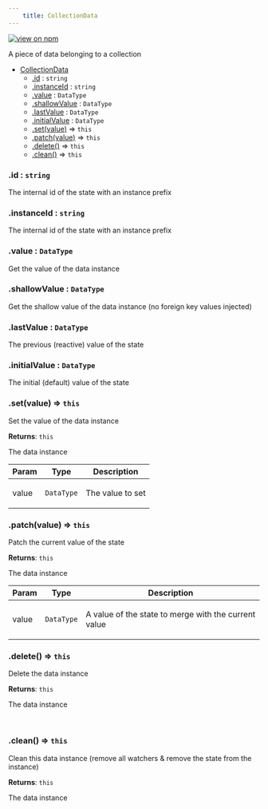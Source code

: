 ```yaml
--- 
	title: CollectionData 
--- 
```


[![view on npm](http://img.shields.io/npm/v/@plexusjs/core.svg)](https://www.npmjs.org/package/@plexusjs/core)

A piece of data belonging to a collection


* [CollectionData](#CollectionData)
    * [.id](#CollectionData+id) : <code>string</code>
    * [.instanceId](#CollectionData+instanceId) : <code>string</code>
    * [.value](#CollectionData+value) : <code>DataType</code>
    * [.shallowValue](#CollectionData+shallowValue) : <code>DataType</code>
    * [.lastValue](#CollectionData+lastValue) : <code>DataType</code>
    * [.initialValue](#CollectionData+initialValue) : <code>DataType</code>
    * [.set(value)](#CollectionData+set) ⇒ <code>this</code>
    * [.patch(value)](#CollectionData+patch) ⇒ <code>this</code>
    * [.delete()](#CollectionData+delete) ⇒ <code>this</code>
    * [.clean()](#CollectionData+clean) ⇒ <code>this</code>

<a name="CollectionData+id"></a>

### .id : <code>string</code>
<p>The internal id of the state with an instance prefix</p>

<a name="CollectionData+instanceId"></a>

### .instanceId : <code>string</code>
<p>The internal id of the state with an instance prefix</p>

<a name="CollectionData+value"></a>

### .value : <code>DataType</code>
<p>Get the value of the data instance</p>

<a name="CollectionData+shallowValue"></a>

### .shallowValue : <code>DataType</code>
<p>Get the shallow value of the data instance (no foreign key values injected)</p>

<a name="CollectionData+lastValue"></a>

### .lastValue : <code>DataType</code>
<p>The previous (reactive) value of the state</p>

<a name="CollectionData+initialValue"></a>

### .initialValue : <code>DataType</code>
<p>The initial (default) value of the state</p>

<a name="CollectionData+set"></a>

### .set(value) ⇒ <code>this</code>
<p>Set the value of the data instance</p>

**Returns**: <code>this</code> <p>The data instance</p>  

| Param | Type | Description |
| --- | --- | --- |
| value | <code>DataType</code> | <p>The value to set</p> |

<a name="CollectionData+patch"></a>

### .patch(value) ⇒ <code>this</code>
<p>Patch the current value of the state</p>

**Returns**: <code>this</code> <p>The data instance</p>  

| Param | Type | Description |
| --- | --- | --- |
| value | <code>DataType</code> | <p>A value of the state to merge with the current value</p> |

<a name="CollectionData+delete"></a>

### .delete() ⇒ <code>this</code>
<p>Delete the data instance</p>

**Returns**: <code>this</code> <p>The data instance</p>  
<a name="CollectionData+clean"></a>

### .clean() ⇒ <code>this</code>
<p>Clean this data instance (remove all watchers &amp; remove the state from the instance)</p>

**Returns**: <code>this</code> <p>The data instance</p>  

